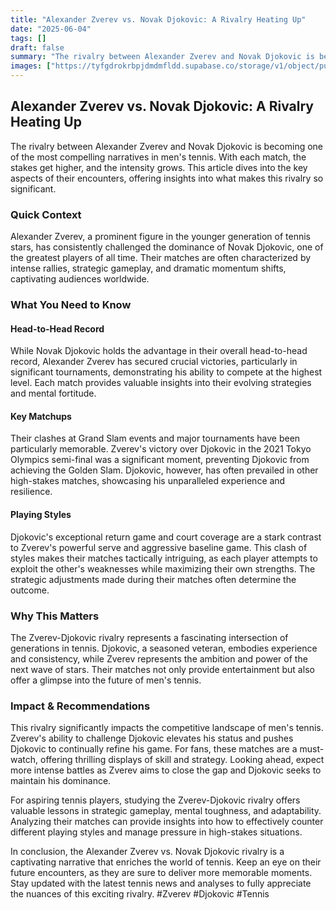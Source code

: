 ```yaml
---
title: "Alexander Zverev vs. Novak Djokovic: A Rivalry Heating Up"
date: "2025-06-04"
tags: []
draft: false
summary: "The rivalry between Alexander Zverev and Novak Djokovic is becoming one of the most compelling narratives in men's tennis. With each match, the stakes get higher, and the intensity grows. This article dives into the key aspects of their encounters, offering insights into what makes this rivalry so significant."
images: ["https://tyfgdrokrbpjdmdmfldd.supabase.co/storage/v1/object/public/image/2025-06-05-00-04-24-634+02-00.jpg"]
---
```




## Alexander Zverev vs. Novak Djokovic: A Rivalry Heating Up

The rivalry between Alexander Zverev and Novak Djokovic is becoming one of the most compelling narratives in men's tennis. With each match, the stakes get higher, and the intensity grows. This article dives into the key aspects of their encounters, offering insights into what makes this rivalry so significant.

### Quick Context

Alexander Zverev, a prominent figure in the younger generation of tennis stars, has consistently challenged the dominance of Novak Djokovic, one of the greatest players of all time. Their matches are often characterized by intense rallies, strategic gameplay, and dramatic momentum shifts, captivating audiences worldwide.

### What You Need to Know

#### Head-to-Head Record

While Novak Djokovic holds the advantage in their overall head-to-head record, Alexander Zverev has secured crucial victories, particularly in significant tournaments, demonstrating his ability to compete at the highest level. Each match provides valuable insights into their evolving strategies and mental fortitude.

#### Key Matchups

Their clashes at Grand Slam events and major tournaments have been particularly memorable. Zverev's victory over Djokovic in the 2021 Tokyo Olympics semi-final was a significant moment, preventing Djokovic from achieving the Golden Slam. Djokovic, however, has often prevailed in other high-stakes matches, showcasing his unparalleled experience and resilience.

#### Playing Styles

Djokovic's exceptional return game and court coverage are a stark contrast to Zverev's powerful serve and aggressive baseline game. This clash of styles makes their matches tactically intriguing, as each player attempts to exploit the other's weaknesses while maximizing their own strengths. The strategic adjustments made during their matches often determine the outcome.

### Why This Matters

The Zverev-Djokovic rivalry represents a fascinating intersection of generations in tennis. Djokovic, a seasoned veteran, embodies experience and consistency, while Zverev represents the ambition and power of the next wave of stars. Their matches not only provide entertainment but also offer a glimpse into the future of men's tennis.

### Impact & Recommendations

This rivalry significantly impacts the competitive landscape of men's tennis. Zverev's ability to challenge Djokovic elevates his status and pushes Djokovic to continually refine his game. For fans, these matches are a must-watch, offering thrilling displays of skill and strategy. Looking ahead, expect more intense battles as Zverev aims to close the gap and Djokovic seeks to maintain his dominance.

For aspiring tennis players, studying the Zverev-Djokovic rivalry offers valuable lessons in strategic gameplay, mental toughness, and adaptability. Analyzing their matches can provide insights into how to effectively counter different playing styles and manage pressure in high-stakes situations.

In conclusion, the Alexander Zverev vs. Novak Djokovic rivalry is a captivating narrative that enriches the world of tennis. Keep an eye on their future encounters, as they are sure to deliver more memorable moments. Stay updated with the latest tennis news and analyses to fully appreciate the nuances of this exciting rivalry. #Zverev #Djokovic #Tennis

